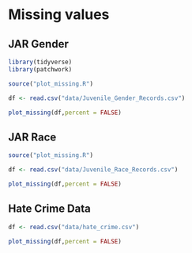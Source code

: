 # Missing values

## JAR Gender 

```R
library(tidyverse)
library(patchwork)

source("plot_missing.R")

df <- read.csv("data/Juvenile_Gender_Records.csv")

plot_missing(df,percent = FALSE)


```


## JAR Race 

```R
source("plot_missing.R")

df <- read.csv("data/Juvenile_Race_Records.csv")

plot_missing(df,percent = FALSE)


```

## Hate Crime Data 

```R

df <- read.csv("data/hate_crime.csv")

plot_missing(df,percent = FALSE)


```

